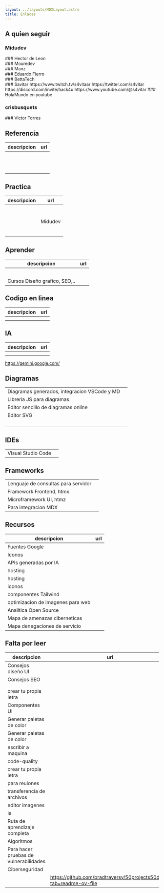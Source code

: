 ```yaml
---
layout: ../layouts/MDXLayout.astro
title: Enlaces
---
```



## A quien seguir 
### Midudev

<div class="cartucho">
<IconLink  url="https://www.youtube.com/@midudev" />
<IconLink url="https://twitch.tv/midudev" />
<IconLink url="https://instagram.com/midu.dev" />
<IconLink url="https://patreon.com/midudev" /> 
<IconLink url="https://twitter.com/midudev" />  
<IconLink url="https://facebook.com/pg/midudev.frontend" />
</div>
### Hector de Leon 
<div class="cartucho">
<IconLink url="https://hdeleon.net" />
<IconLink url="https://twitter.com/powerhdeleon" />
<IconLink url="https://twitch.tv/hdeleonnet" />
<IconLink url="https://udemy.com/user/hector-de-leon-3" />
<IconLink url="https://github.com/powerhdeleon" />
</div>
### Mouredev
<div class="cartucho">
<IconLink url="https://twitch.tv/mouredev"/>
<IconLink url="https://discord.gg/mouredev"/>
<IconLink url="https://twitter.com/MoureDev"/>
<IconLink url="https://instagram.com/mouredev"/>
<IconLink url="https://MoureDev.com"/>
<IconLink url="https://github.com/mouredev"/>
<IconLink url="https://www.youtube.com/@mouredev"/>
</div>
###  Manz
<div class="cartucho">
<IconLink url="https://manz.dev"/>
<IconLink url="https://twitch.tv/ManzDev"/>
<IconLink url="https://twitter.com/Manz"/>
<IconLink url="https://tiktok.com/@manz.dev"/>
<IconLink url="https://instagram.com/manz.dev"/>
<IconLink url="https://discord.manz.dev"/>
</div>
###  Eduardo Fierro
<div class="cartucho">
<IconLink url="https://eduardofierro.pro/"/>
<IconLink url="https://www.youtube.com/EduardoFierroPro"/>
<IconLink url="https://www.instagram.com/eduardofierro.pro/"/>
<IconLink url="https://www.linkedin.com/in/eduardofierropro"/>
<IconLink url="https://github.com/eduardofierropro"/>
<IconLink url="https://www.twitch.tv/eduardofierropro"/>
</div>
### BettaTech
<div class="cartucho">
<IconLink url="https://twitter.com/BettaTech"/>
<IconLink url="https://www.instagram.com/betta_tech/"/>
<IconLink url="https://discord.com/invite/Kdx5rJurBh"/>
<IconLink url="https://www.youtube.com/@BettaTech"/>
</div>
###   Savitar
https://www.twitch.tv/s4vitaar
https://twitter.com/s4vitar
https://discord.com/invite/hack4u
https://www.youtube.com/@s4vitar
###  HolaMundo en youtube
 
###  crisbusquets
<IconLink url="https://www.uifrommars.com/"/>
<IconLink url="https://github.com/crisbusquets/aprende-diseno-uxui?tab=readme-ov-file"/>
### Victor Torres
<IconLink url="https://victorroblesweb.es"/>
<IconLink url="https://whatsapp.com/channel/0029VaAZxVtFy72K1CjAk616"/>
<IconLink url="https://linkedin.com/in/victorroblesweb"/>
<IconLink url="https://instagram.com/victorroblesweb"/>
<IconLink url="https://twitter.com/victorobs"/>
<IconLink url="https://facebook.com/Víctor-Robles-WEB-146046699278162"/>
<IconLink url="https://tiktok.com/@victorroblesweb"/>
<IconLink url="https://udemy.com/user/victor-robles-2"/>
<IconLink url="https://www.youtube.com/@VictorRoblesWEB"/>

## Referencia 
|descripcion | url | 
|---|---| 
||<IconLink url="https://www.w3.org/"/>
||<IconLink url="https://developer.mozilla.org/"/>
||<IconLink url="https://web.dev/"/>
||<IconLink url="https://es.javascript.info/"/>
||<IconLink url="https://lawsofux.com/es/ "/>
||<IconLink url="https://dev.to/"/>
||<IconLink url="https://uxdesign.cc/"/>
||<IconLink url="https://refactoring.guru/es"/>
||<IconLink url="https://overapi.com/"/>
||<IconLink url="https://www.patterns.dev/"/>
||<IconLink url="https://devdocs.io/"/>
||<IconLink url="https://css-tricks.com/"/>

## Practica
|descripcion | url | 
|---|---| 
||<IconLink url="https://www.w3schools.com/"/>
||<IconLink url="https://codesignal.com/"/>
||<IconLink url="https://exercism.org/"/>
||<IconLink url="https://www.codewars.com/"/>
||<IconLink url="https://www.leetcode.com/"/>
||<IconLink url="https://www.coderbyte.com/"/>
||<IconLink url="https://www.hackerrank.com/"/>
||<IconLink url="https://adventjs.dev/"/>Midudev 
||<IconLink url="https://www.codingame.com "/>
||<IconLink url="https://www.retosdeprogramacion.com"/>
||<IconLink url="https://www.projecteuler.net"/>
||<IconLink url="https://www.codechef.com"/>
||<IconLink url="https://www.hackerearth.com"/>
||<IconLink url="https://github.com/bradtraversy/50projects50days?tab=readme-ov-file"/>

## Aprender
|descripcion | url | 
|---|---| 
||<IconLink url="https://www.freecodecamp.org/learn"/>
||<IconLink url="https://www.udemy.com/"/>
||<IconLink url="https://www.domestika.org/"/>
||<IconLink url="https://open-bootcamp.com/"/>
||<IconLink url="https://coddy.tech/"/>
|Cursos Diseño grafico, SEO,..|<IconLink url="https://seosve.com/cursos/"/>

## Codigo en linea
|descripcion | url | 
|---|---| 
||<IconLink url="https://codepen.io/"/>
||<IconLink url="https://jsfiddle.net/"/>


## IA
|descripcion | url | 
|---|---| 
||<IconLink url="https://codemate.bot/es/"/>
||<IconLink url="https://www.blackbox.ai/"/>
https://gemini.google.com/

## Diagramas
| |  | 
|---|---|
|Diagramas generados, integracion VSCode y MD|<IconLink url="https://plantuml.com/es/"/>
|Libreria JS para diagramas|<IconLink url="https://mermaid.js.org/"/>
|Editor sencillo de diagramas online|<IconLink url="https://docs.excalidraw.com/"/>
|Editor SVG|<IconLink url="https://inkscape.org/es/"/>
||<IconLink url="https://shots.so/"/>
||<IconLink url="https://app.diagrams.net/"/>
||<IconLink url="https://miro.com/es/signup/"/>
||<IconLink url="https://autodraw.com/"/>

## IDEs 
| |  | 
|---|---|
|Visual Studio Code| <IconLink url="https://code.visualstudio.com/"/>

## Frameworks 
|||
|---|---|
|Lenguaje de consultas para servidor|<IconLink url="https://graphql.org/"/>
| Framework Frontend, htmx                              |<IconLink url="https://htmx.org/"/>
| Microframework UI, htmz                              |<IconLink url="https://leanrada.com/htmz/"/>
|Para integracion MDX |<IconLink url="https://mdxjs.com/" />

## Recursos
|descripcion | url | 
|---|---|
|Fuentes Google|<IconLink url="https://fonts.google.com/"/>
|Iconos|<IconLink url="https://www.iconfinder.com"/>
|APIs generadas por IA|<IconLink url="https://www.jsondataai.com"/>
| hosting                           |<IconLink url=" https://app.netlify.com/drop"/>
| hosting                           |<IconLink url=" https://www.cloudflare.com/es-es/"/>
| iconos                            |<IconLink url=" https://tabler.io/icons"/>
| componentes Tailwind              |<IconLink url=" https://www.hyperui.dev/"/>
| optimizacion de imagenes para web |<IconLink url="https://squoosh.app/"/>
| Analitica Open Source             |<IconLink url="https://counterscale.dev/" />
| Mapa de amenazas ciberneticas |<IconLink url="https://cybermap.kaspersky.com/es" />
| Mapa denegaciones de servicio | <IconLink url="https://www.netscout.com/ddos-attack-map" />

## Falta por leer
|descripcion | url | 
|---|---|
|Consejos diseño UI|<IconLink url="https://uxdesign.cc/58-rules-for-stunning-and-effective-user-interface-design-ea4b93f931f6"/>
|Consejos SEO |<IconLink url="https://www.telerik.com/blogs/importance-technical-seo-website-design"/>
||<IconLink url="https://www.espai.es/blog/2015/01/cuando-debemos-poner-section-y-cuando-article/"/>
||<IconLink url="https://www.conductor.com/academy/hreflang/"/>
| crear tu propia letra             |<IconLink url="https://fakerjs.dev/guide/usage.html"/>
| Componentes UI             |<IconLink url="https://uiverse.io/"/>
| Generar paletas de color             |<IconLink url="https://huemint.com/"/>
| Generar paletas de color             |<IconLink url="https://coolors.co/"/>
| escribir a maquina                |<IconLink url="https://www.typingclub.com/sportal/program-3.game"/>
| code-quality                      |<IconLink url="https://www.projectwallace.com/css-code-quality"/>
| crear tu propia letra             |<IconLink url="   https://www.calligraphr.com/es/"/>
| para reuiones                     |<IconLink url="  https://tldv.io/app/pricing/"/>
| transferencia de archivos         |<IconLink url=" https://wetransfer.com/"/>
| editor imagenes                   |<IconLink url=" https://www.photopea.com/"/>
| ia                                |<IconLink url="     https://www.nex.art/"/>
| Ruta de aprendizaje completa      |<IconLink url="https://roadmap.sh/" />
|Algoritmos|<IconLink url="https://the-algorithms.com/es" />
|Para hacer pruebas de vulnerabilidades|<IconLink url="https://www.vulnhub.com/" />
| Ciberseguridad|<IconLink url="https://www.hackthebox.com/" />
||https://github.com/bradtraversy/50projects50days?tab=readme-ov-file